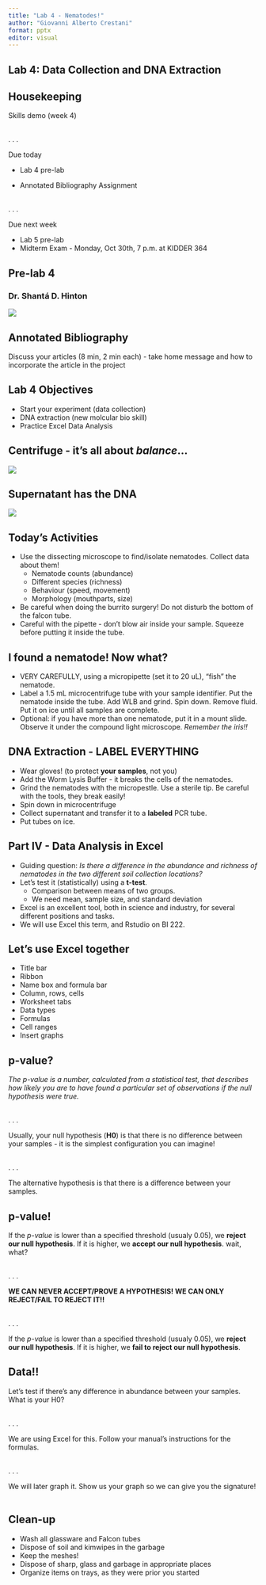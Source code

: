 ```yaml
---
title: "Lab 4 - Nematodes!"
author: "Giovanni Alberto Crestani"
format: pptx
editor: visual
---
```


## Lab 4: Data Collection and DNA Extraction

## Housekeeping

Skills demo (week 4)\
\

. . .

Due today

-   Lab 4 pre-lab

-   Annotated Bibliography Assignment\
    \

. . .

Due next week

-   Lab 5 pre-lab
-   Midterm Exam - Monday, Oct 30th, 7 p.m. at KIDDER 364

## Pre-lab 4

### Dr. Shantá D. Hinton

![](images/hinton.png)

## Annotated Bibliography

Discuss your articles (8 min, 2 min each) - take home message and how to incorporate the article in the project

## Lab 4 Objectives

-   Start your experiment (data collection)
-   DNA extraction (new molcular bio skill)
-   Practice Excel Data Analysis

## Centrifuge - it's all about *balance*...

![](images/centrifugation.png)

## Supernatant has the DNA

![](images/supernatant.png)

## Today's Activities

-   Use the dissecting microscope to find/isolate nematodes. Collect data about them!
    -   Nematode counts (abundance)
    -   Different species (richness)
    -   Behaviour (speed, movement)
    -   Morphology (mouthparts, size)
-   Be careful when doing the burrito surgery! Do not disturb the bottom of the falcon tube.
-   Careful with the pipette - don't blow air inside your sample. Squeeze before putting it inside the tube.

## I found a nematode! Now what?

-   VERY CAREFULLY, using a micropipette (set it to 20 uL), "fish" the nematode.
-   Label a 1.5 mL microcentrifuge tube with your sample identifier. Put the nematode inside the tube. Add WLB and grind. Spin down. Remove fluid. Put it on ice until all samples are complete.
-   Optional: if you have more than one nematode, put it in a mount slide. Observe it under the compound light microscope. [*Remember the iris!!*]{.fragment .fade-in}

## DNA Extraction - LABEL EVERYTHING

-   Wear gloves! (to protect **your samples**, not you)
-   Add the Worm Lysis Buffer - it breaks the cells of the nematodes.
-   Grind the nematodes with the micropestle. Use a sterile tip. Be careful with the tools, they break easily!
-   Spin down in microcentrifuge
-   Collect supernatant and transfer it to a **labeled** PCR tube.
-   Put tubes on ice.

## Part IV - Data Analysis in Excel

-   Guiding question: *Is there a difference in the abundance and richness of nematodes in the two different soil collection locations?*
-   Let's test it (statistically) using a **t-test**.
    -   Comparison between means of two groups.
    -   We need mean, sample size, and standard deviation
-   Excel is an excellent tool, both in science and industry, for several different positions and tasks.
-   We will use Excel this term, and Rstudio on BI 222.

## Let's use Excel together
-   Title bar
-   Ribbon
-   Name box and formula bar
-   Column, rows, cells
-   Worksheet tabs
-   Data types
-   Formulas
-   Cell ranges
-   Insert graphs

## p-value?

*The p-value is a number, calculated from a statistical test, that describes how likely you are to have found a particular set of observations if the null hypothesis were true.*\
\

. . .

Usually, your null hypothesis (**H0**) is that there is no difference between your samples - it is the simplest configuration you can imagine!\
\

. . .

The alternative hypothesis is that there is a difference between your samples.

## p-value!

::: {.fragment .semi-fade-out fragment-index="4"}
If the *p-value* is lower than a specified threshold (usualy 0.05), we **reject our null hypothesis**. If it is higher, we **accept our null hypothesis**. [wait, what?]{.fragment .fade-in fragment-index="1"}\
\
:::

. . .

::: {.fragment .fade-in fragment-index="2"}
**WE CAN NEVER ACCEPT/PROVE A HYPOTHESIS! WE CAN ONLY REJECT/FAIL TO REJECT IT!!**\
\
:::

. . .

::: {.fragment .fade-in fragment-index="3"}
If the *p-value* is lower than a specified threshold (usualy 0.05), we **reject our null hypothesis**. If it is higher, we **fail to reject our null hypothesis**.
:::

## Data!!

Let's test if there's any difference in abundance between your samples. What is your H0?\
\

. . .

We are using Excel for this. Follow your manual's instructions for the formulas.\
\

. . .

We will later graph it. Show us your graph so we can give you the signature!\
\

## Clean-up

-   Wash all glassware and Falcon tubes
-   Dispose of soil and kimwipes in the garbage
-   Keep the meshes!
-   Dispose of sharp, glass and garbage in appropriate places
-   Organize items on trays, as they were prior you started
